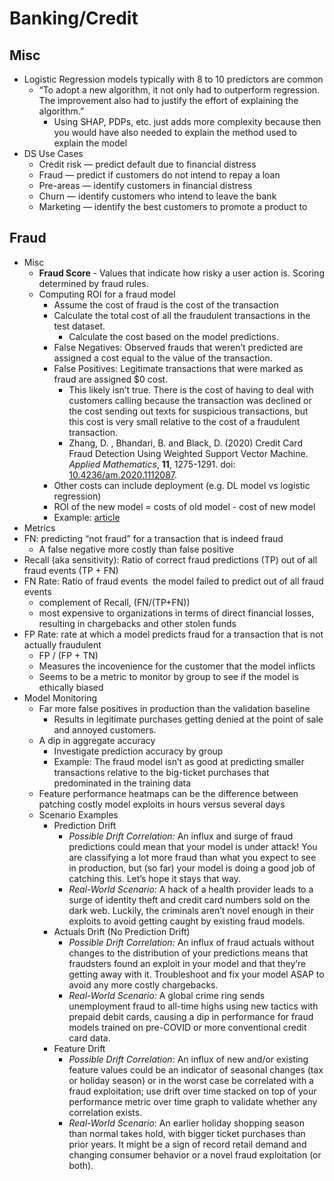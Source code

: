 # Banking/Credit {#sec-bank-cred .unnumbered}

## Misc {#sec-bank-cred-misc .unnumbered}

-   Logistic Regression models typically with 8 to 10 predictors are common
    -   "To adopt a new algorithm, it not only had to outperform regression. The improvement also had to justify the effort of explaining the algorithm."
        -   Using SHAP, PDPs, etc. just adds more complexity because then you would have also needed to explain the method used to explain the model
-   DS Use Cases
    -   Credit risk --- predict default due to financial distress
    -   Fraud --- predict if customers do not intend to repay a loan
    -   Pre-areas --- identify customers in financial distress
    -   Churn --- identify customers who intend to leave the bank
    -   Marketing --- identify the best customers to promote a product to

## Fraud {#sec-bank-cred-fraud .unnumbered}

-   Misc
    -   **Fraud Score** - Values that indicate how risky a user action is. Scoring determined by fraud rules.
    -   Computing ROI for a fraud model
        -   Assume the cost of fraud is the cost of the transaction
        -   Calculate the total cost of all the fraudulent transactions in the test dataset.
            -   Calculate the cost based on the model predictions.
        -   False Negatives: Observed frauds that weren't predicted are assigned a cost equal to the value of the transaction.
        -   False Positives: Legitimate transactions that were marked as fraud are assigned \$0 cost.
            -   This likely isn't true. There is the cost of having to deal with customers calling because the transaction was declined or the cost sending out texts for suspicious transactions, but this cost is very small relative to the cost of a fraudulent transaction.
            -   Zhang, D. , Bhandari, B. and Black, D. (2020) Credit Card Fraud Detection Using Weighted Support Vector Machine. *Applied Mathematics*, **11**, 1275-1291. doi: [10.4236/am.2020.1112087](https://doi.org/10.4236/am.2020.1112087).
        -   Other costs can include deployment (e.g. DL model vs logistic regression)
        -   ROI of the new model = costs of old model - cost of new model
        -   Example: [article](https://lsinks.github.io/posts/2023-04-11-credit-card-fraud/fraud_tutorial.html#finding-a-high-performing-model)
-   Metrics
-   FN: predicting "not fraud" for a transaction that is indeed fraud
    -   A false negative more costly than false positive
-   Recall (aka sensitivity): Ratio of correct fraud predictions (TP) out of all fraud events (TP + FN)
-   FN Rate: Ratio of fraud events  the model failed to predict out of all fraud events
    -   complement of Recall, (FN/(TP+FN))
    -   most expensive to organizations in terms of direct financial losses, resulting in chargebacks and other stolen funds
-   FP Rate: rate at which a model predicts fraud for a transaction that is not actually fraudulent
    -   FP / (FP + TN)
    -   Measures the incovenience for the customer that the model inflicts
    -   Seems to be a metric to monitor by group to see if the model is ethically biased
-   Model Monitoring
    -   Far more false positives in production than the validation baseline
        -   Results in legitimate purchases getting denied at the point of sale and annoyed customers.
    -   A dip in aggregate accuracy
        -   Investigate prediction accuracy by group
        -   Example: The fraud model isn't as good at predicting smaller transactions relative to the big-ticket purchases that predominated in the training data
    -   Feature performance heatmaps can be the difference between patching costly model exploits in hours versus several days
    -   Scenario Examples
        -   Prediction Drift
            -   *Possible Drift Correlation:* An influx and surge of fraud predictions could mean that your model is under attack! You are classifying a lot more fraud than what you expect to see in production, but (so far) your model is doing a good job of catching this. Let's hope it stays that way.
            -   *Real-World Scenario:* A hack of a health provider leads to a surge of identity theft and credit card numbers sold on the dark web. Luckily, the criminals aren't novel enough in their exploits to avoid getting caught by existing fraud models.
        -   Actuals Drift (No Prediction Drift)
            -   *Possible Drift Correlation:* An influx of fraud actuals without changes to the distribution of your predictions means that fraudsters found an exploit in your model and that they're getting away with it. Troubleshoot and fix your model ASAP to avoid any more costly chargebacks.
            -   *Real-World Scenario:* A global crime ring sends unemployment fraud to all-time highs using new tactics with prepaid debit cards, causing a dip in performance for fraud models trained on pre-COVID or more conventional credit card data.
        -   Feature Drift
            -   *Possible Drift Correlation*: An influx of new and/or existing feature values could be an indicator of seasonal changes (tax or holiday season) or in the worst case be correlated with a fraud exploitation; use drift over time stacked on top of your performance metric over time graph to validate whether any correlation exists.
            -   *Real-World Scenario*: An earlier holiday shopping season than normal takes hold, with bigger ticket purchases than prior years. It might be a sign of record retail demand and changing consumer behavior or a novel fraud exploitation (or both).

